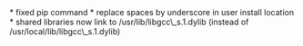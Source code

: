 <Update label="Anaconda 1.5.1 (May 09, 2013) (macOS only)" description="">
    * fixed pip command
    * replace spaces by underscore in user install location
    * shared libraries now link to /usr/lib/libgcc\_s.1.dylib
      (instead of /usr/local/lib/libgcc\_s.1.dylib)
    
</Update>